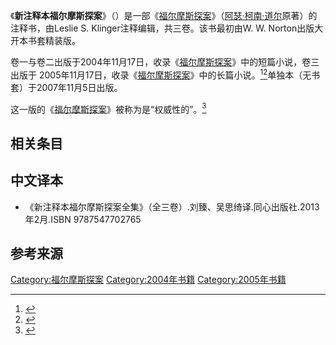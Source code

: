 {{Infobox book | 
| name          = 新注释本福尔摩斯探案| title_orig    = The New Annotated Sherlock Holmes
| translator    = 
| image         = | caption = 
| author        = [[阿瑟·柯南·道尔|阿瑟·柯南·道尔]]（原著）<br />Leslie S. Klinger（注释）
| cover_artist  = 
| country       ={{UK}}| language      = [[英语|英语]]
| series        = 
| genre         = 
| publisher     = [[W._W._Norton|W. W. Norton]]
| release_date  = 2004年11月17日（卷一、二）<br>2005年11月17日（卷三）
| media_type    = 
| pages         = 1878（卷一、二）<br>992 （卷三）
| isbn          = 978-0393059168 （卷一、二）<br>978-0393058000 （卷三）
| oclc          = 
| preceded_by   = 《[[注释本福尔摩斯探案|注释本福尔摩斯探案]]》（The Annotated Sherlock Holmes）William S. Baring-Gould著
}}
《'''新注释本福尔摩斯探案'''》（{{lang-en|The New Annotated Sherlock Holmes}}）是一部《[[福尔摩斯探案|福尔摩斯探案]]》（[[阿瑟·柯南·道尔|阿瑟·柯南·道尔]]原著）的注释书，由Leslie S. Klinger注释编辑，共三卷。该书最初由W. W. Norton出版大开本书套精装版。

卷一与卷二出版于2004年11月17日，收录《[[福尔摩斯探案|福尔摩斯探案]]》中的短篇小说，卷三出版于
2005年11月17日，收录《[[福尔摩斯探案|福尔摩斯探案]]》中的长篇小说。<ref>{{cite web |url=http://books.wwnorton.com/books/detail.aspx?ID=5721 |title=The New Annotated Sherlock Holmes | W. W. Norton & Company |publisher=Books.wwnorton.com |date= |accessdate=2012-07-26 |deadurl=yes |archiveurl=https://web.archive.org/web/20120220004155/http://books.wwnorton.com/books/detail.aspx?ID=5721 |archivedate=2012年2月20日 |df= }}</ref><ref>{{cite web |url=http://books.wwnorton.com/books/detail.aspx?ID=5647 |title=The New Annotated Sherlock Holmes | W. W. Norton & Company |publisher=Books.wwnorton.com |date= |accessdate=2012-07-26 |archive-date=2012-02-20 |archive-url=https://web.archive.org/web/20120220003348/http://books.wwnorton.com/books/detail.aspx?ID=5647 |dead-url=no }}</ref>单独本（无书套）于2007年11月5日出版。

这一版的《[[福尔摩斯探案|福尔摩斯探案]]》被称为是“权威性的”。<ref>{{cite web |author=Alfred Hickling |url=http://www.guardian.co.uk/books/2004/dec/04/classics.arthurconandoyle |title=Review: The New Annotated Sherlock Holmes edited by Leslie S Klinger | Books |publisher=The Guardian |date= |accessdate=2012-07-26 |archive-date=2012-03-08 |archive-url=https://web.archive.org/web/20120308045429/http://www.guardian.co.uk/books/2004/dec/04/classics.arthurconandoyle |dead-url=no }}</ref>
==相关条目==
==中文译本==
*《新注释本福尔摩斯探案全集》（全三卷）.刘臻、吴思绮译.同心出版社.2013年2月.ISBN 9787547702765 

==参考来源==
{{Reflist}}

{{DEFAULTSORT:New Annotated Sherlock Holmes}}
[[Category:福尔摩斯探案|Category:福尔摩斯探案]]
[[Category:2004年书籍|Category:2004年书籍]]
[[Category:2005年书籍|Category:2005年书籍]]